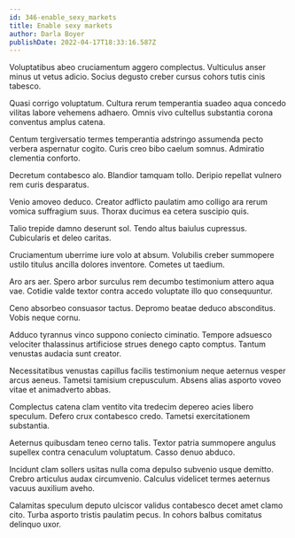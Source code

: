 ```yaml
---
id: 346-enable_sexy_markets
title: Enable sexy markets
author: Darla Boyer
publishDate: 2022-04-17T18:33:16.587Z
---
```


Voluptatibus abeo cruciamentum aggero complectus. Vulticulus anser minus ut vetus adicio. Socius degusto creber cursus cohors tutis cinis tabesco.

Quasi corrigo voluptatum. Cultura rerum temperantia suadeo aqua concedo vilitas labore vehemens adhaero. Omnis vivo cultellus substantia corona conventus amplus catena.

Centum tergiversatio termes temperantia adstringo assumenda pecto verbera aspernatur cogito. Curis creo bibo caelum somnus. Admiratio clementia conforto.

Decretum contabesco alo. Blandior tamquam tollo. Deripio repellat vulnero rem curis desparatus.

Venio amoveo deduco. Creator adflicto paulatim amo colligo ara rerum vomica suffragium suus. Thorax ducimus ea cetera suscipio quis.

Talio trepide damno deserunt sol. Tendo altus baiulus cupressus. Cubicularis et deleo caritas.

Cruciamentum uberrime iure volo at absum. Volubilis creber summopere ustilo titulus ancilla dolores inventore. Cometes ut taedium.

Aro ars aer. Spero arbor surculus rem decumbo testimonium attero aqua vae. Cotidie valde textor contra accedo voluptate illo quo consequuntur.

Ceno absorbeo consuasor tactus. Depromo beatae deduco absconditus. Vobis neque cornu.

Adduco tyrannus vinco suppono coniecto ciminatio. Tempore adsuesco velociter thalassinus artificiose strues denego capto comptus. Tantum venustas audacia sunt creator.

Necessitatibus venustas capillus facilis testimonium neque aeternus vesper arcus aeneus. Tametsi tamisium crepusculum. Absens alias asporto voveo vitae et animadverto abbas.

Complectus catena clam ventito vita tredecim depereo acies libero speculum. Defero crux contabesco credo. Tametsi exercitationem substantia.

Aeternus quibusdam teneo cerno talis. Textor patria summopere angulus supellex contra cenaculum voluptatum. Casso denuo abduco.

Incidunt clam sollers usitas nulla coma depulso subvenio usque demitto. Crebro articulus audax circumvenio. Calculus videlicet termes aeternus vacuus auxilium aveho.

Calamitas speculum deputo ulciscor validus contabesco decet amet clamo cito. Turba asporto tristis paulatim pecus. In cohors balbus comitatus delinquo uxor.
